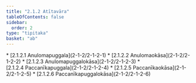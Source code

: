 ```yaml
---
title: "2.1.2 Atītavāra"
tableOfContents: false
sidebar:
  order: 2
type: "tipitaka"
basket: "ab"
---
```



<DynamicBreadcrumb />



<TableOfContents>
* [2.1.2.1 Anulomapuggala](2-1-2/2-1-2-1)
* [2.1.2.2 Anulomaokāsa](2-1-2/2-1-2-2)
* [2.1.2.3 Anulomapuggalokāsa](2-1-2/2-1-2-3)
* [2.1.2.4 Paccanīkapuggala](2-1-2/2-1-2-4)
* [2.1.2.5 Paccanīkaokāsa](2-1-2/2-1-2-5)
* [2.1.2.6 Paccanīkapuggalokāsa](2-1-2/2-1-2-6)
</TableOfContents>